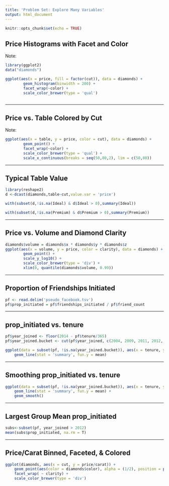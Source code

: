```yaml
---
title: 'Problem Set: Explore Many Variables'
output: html_document
---
```


```r
knitr::opts_chunk$set(echo = TRUE)
```

## Price Histograms with Facet and Color
Note:

```r
library(ggplot2)
data("diamonds")

ggplot(aes(x = price, fill = factor(cut)), data = diamonds) + 
        geom_histogram(binwidth = 200) +
        facet_wrap(~color) +
        scale_color_brewer(type = 'qual') 
 
```

***

## Price vs. Table Colored by Cut
Note:

```r
ggplot(aes(x = table, y = price, color = cut), data = diamonds) + 
        geom_point() +
        facet_wrap(~color) +
        scale_color_brewer(type = 'qual') +
        scale_x_continuous(breaks = seq(50,80,2), lim = c(50,80)) 

```

***

## Typical Table Value
```r
library(reshape2)
d <-dcast(diamonds,table~cut,value.var = 'price')

with(subset(d,!is.na(Ideal) & d$Ideal > 0),summary(Ideal))

with(subset(d,!is.na(Premium) & d$Premium > 0),summary(Premium))

```

***

## Price vs. Volume and Diamond Clarity
```r
diamonds$volume = diamonds$x * diamonds$y * diamonds$z
ggplot(aes(x = volume, y = price, color = clarity), data = diamonds) +
        geom_point() + 
        scale_y_log10() + 
        scale_color_brewer(type = 'div') +
        xlim(0, quantile(diamonds$volume, 0.99))


```

*** 

## Proportion of Friendships Initiated
```r
pf <- read.delim('pseudo_facebook.tsv')
pf$prop_initiated = pf$friendships_initiated / pf$friend_count

```

***

## prop_initiated vs. tenure
```r
pf$year_joined <- floor(2014 - pf$tenure/365)
pf$year_joined.bucket <- cut(pf$year_joined, c(2004, 2009, 2011, 2012, 2014))

ggplot(data = subset(pf, !is.na(year_joined.bucket)), aes(x = tenure, y = prop_initiated, color = year_joined.bucket)) +
    geom_line(stat = 'summary', fun.y = mean)

```

***

## Smoothing prop_initiated vs. tenure
```r
ggplot(data = subset(pf, !is.na(year_joined.bucket)), aes(x = tenure, y = prop_initiated, color = year_joined.bucket)) +
    geom_line(stat = 'summary', fun.y = mean) +
    geom_smooth()

```

***

## Largest Group Mean prop_initiated
```r
subs<-subset(pf, year_joined > 2012)
mean(subs$prop_initiated, na.rm = T)

```

***

## Price/Carat Binned, Faceted, & Colored
```r
ggplot(diamonds, aes(x = cut, y = price/carat)) +
    geom_point(aes(color = diamonds$color), alpha = (1/2), position = position_jitter(width = 0.3)) +
    facet_wrap( ~ clarity) +
    scale_color_brewer(type = 'div')

```


